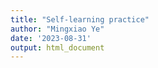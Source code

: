 ```yaml
---
title: "Self-learning practice"
author: "Mingxiao Ye"
date: '2023-08-31'
output: html_document
---
```


